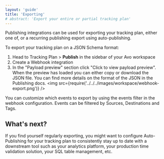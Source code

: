 ```yaml
---
layout: 'guide'
title: 'Exporting'
# abstract: 'Export your entire or partial tracking plan'
---
```



<Link passHref href="/workspace/tracking-plan/publishing"><a>Publishing integrations</a></Link> can be used for exporting your tracking plan, either one of, or a recurring publishing export using auto-publishing.


To export your tracking plan on a JSON Schema format:

1. Head to Tracking Plan > **Publish** in the sidebar of your Avo workspace
2. Create a Webhook integration
3. In the "Payload preview" section click "Click to view payload preview". When the preview has loaded you can either copy or download the JSON file. You can find more details on the format of the JSON in the <Link passHref href="/workspace/tracking-plan/publishing#tracking-plan-model"><a>Publishing docs</a></Link>.
<img src={require('../../../images/workspace/webhook-export.png')} />

You can customize which events to export by using the events filter in the webhook configuration. Events can be filtered by Sources, Destinations and Tags.

## What's next?

If you find yourself regularly exporting, you might want to <Link passHref href="/workspace/tracking-plan/publishing"><a>configure Auto-Publishing</a></Link> for your tracking plan to consistently stay up to date with a downstream tool such as your analytics platform, your production time validation solution, your SQL table management, etc.